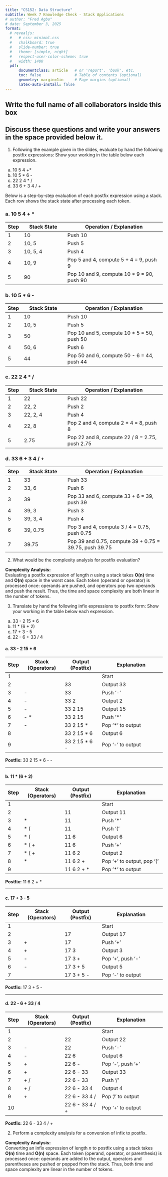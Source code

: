 ```yaml
---
title: "CS152: Data Structure"
subtitle: Week 7 Knowledge Check - Stack Applications
# author: "Fred Agbo"
# date: September 3, 2025
format:
  # revealjs:
  #   # css: minimal.css
  #   chalkboard: true
  #   slide-number: true
  #   theme: [simple, night]
  #   respect-user-color-scheme: true
  #   width: 1400
  pdf:
      documentclass: article   # or 'report', 'book', etc.
      toc: false               # Table of contents (optional)
      geometry: margin=1in     # Page margins (optional)
      latex-auto-install: false
---
```

\vspace{-2cm}

## Write the full name of all collaborators inside this box
\fbox{\makebox[\linewidth][l]{\rule{0pt}{2cm}\hspace{0.99\linewidth}}}

\vspace{.5cm}

## Discuss these questions and write your answers in the space provided below it.

1. Following the example given in the slides, evaluate by hand the following postfix expressions: Show your working in the table below each expression.

a. 10 5 4 +*
b. 10 5 * 6 -
c. 22 2 4 * /
d. 33 6 + 3 4 / +

Below is a step-by-step evaluation of each postfix expression using a stack. Each row shows the stack state after processing each token.


### a. 10 5 4 + *

| Step | Stack State         | Operation / Explanation                        |
|------|---------------------|-----------------------------------------------|
|  1   | 10                  | Push 10                                       |
|  2   | 10, 5               | Push 5                                        |
|  3   | 10, 5, 4            | Push 4                                        |
|  4   | 10, 9               | Pop 5 and 4, compute 5 + 4 = 9, push 9        |
|  5   | 90                  | Pop 10 and 9, compute 10 * 9 = 90, push 90    |

### b. 10 5 * 6 -

| Step | Stack State         | Operation / Explanation                        |
|------|---------------------|-----------------------------------------------|
|  1   | 10                  | Push 10                                       |
|  2   | 10, 5               | Push 5                                        |
|  3   | 50                  | Pop 10 and 5, compute 10 * 5 = 50, push 50    |
|  4   | 50, 6               | Push 6                                        |
|  5   | 44                  | Pop 50 and 6, compute 50 - 6 = 44, push 44    |

### c. 22 2 4 * /

| Step | Stack State         | Operation / Explanation                        |
|------|---------------------|-----------------------------------------------|
|  1   | 22                  | Push 22                                       |
|  2   | 22, 2               | Push 2                                        |
|  3   | 22, 2, 4            | Push 4                                        |
|  4   | 22, 8               | Pop 2 and 4, compute 2 * 4 = 8, push 8        |
|  5   | 2.75                | Pop 22 and 8, compute 22 / 8 = 2.75, push 2.75|

### d. 33 6 + 3 4 / +

| Step | Stack State         | Operation / Explanation                        |
|------|---------------------|-----------------------------------------------|
|  1   | 33                  | Push 33                                       |
|  2   | 33, 6               | Push 6                                        |
|  3   | 39                  | Pop 33 and 6, compute 33 + 6 = 39, push 39    |
|  4   | 39, 3               | Push 3                                        |
|  5   | 39, 3, 4            | Push 4                                        |
|  6   | 39, 0.75            | Pop 3 and 4, compute 3 / 4 = 0.75, push 0.75  |
|  7   | 39.75               | Pop 39 and 0.75, compute 39 + 0.75 = 39.75, push 39.75 |


\vspace{0.5cm}

2. What would be the complexity analysis for postfix evaluation?

**Complexity Analysis:**  
Evaluating a postfix expression of length *n* using a stack takes **O(n)** time and **O(n)** space in the worst case. Each token (operand or operator) is processed once: operands are pushed, and operators pop two operands and push the result. Thus, the time and space complexity are both linear in the number of tokens.


\vspace{1cm}

3. Translate by hand the following infix expressions to postfix form: Show your working in the table below each expression.
a. 33 - 2 15 * 6
b. 11 * (6 + 2)
c. 17 + 3 - 5
d. 22 - 6 + 33 / 4

#### a. 33 - 2 15 * 6

| Step | Stack (Operators) | Output (Postfix) | Explanation                  |
|------|-------------------|------------------|------------------------------|
|  1   |                   |                  | Start                        |
|  2   |                   | 33               | Output 33                    |
|  3   |   -               | 33               | Push '-'                     |
|  4   |   -               | 33 2             | Output 2                     |
|  5   |   -               | 33 2 15          | Output 15                    |
|  6   |   - *             | 33 2 15          | Push '*'                     |
|  7   |   -               | 33 2 15 *        | Pop '*' to output            |
|  8   |                   | 33 2 15 * 6      | Output 6                     |
|  9   |                   | 33 2 15 * 6 -    | Pop '-' to output            |

**Postfix:** 33 2 15 * 6 - -

---

#### b. 11 * (6 + 2)

| Step | Stack (Operators) | Output (Postfix) | Explanation                  |
|------|-------------------|------------------|------------------------------|
|  1   |                   |                  | Start                        |
|  2   |                   | 11               | Output 11                    |
|  3   |   *               | 11               | Push '*'                     |
|  4   |   * (             | 11               | Push '('                     |
|  5   |   * (             | 11 6             | Output 6                     |
|  6   |   * ( +           | 11 6             | Push '+'                     |
|  7   |   * ( +           | 11 6 2           | Output 2                     |
|  8   |   *               | 11 6 2 +         | Pop '+' to output, pop '('   |
|  9   |                   | 11 6 2 + *       | Pop '*' to output            |

**Postfix:** 11 6 2 + *

---

#### c. 17 + 3 - 5

| Step | Stack (Operators) | Output (Postfix) | Explanation                  |
|------|-------------------|------------------|------------------------------|
|  1   |                   |                  | Start                        |
|  2   |                   | 17               | Output 17                    |
|  3   |   +               | 17               | Push '+'                     |
|  4   |   +               | 17 3             | Output 3                     |
|  5   |   -               | 17 3 +           | Pop '+', push '-'            |
|  6   |   -               | 17 3 + 5         | Output 5                     |
|  7   |                   | 17 3 + 5 -       | Pop '-' to output            |

**Postfix:** 17 3 + 5 -

---

#### d. 22 - 6 + 33 / 4

| Step | Stack (Operators) | Output (Postfix) | Explanation                  |
|------|-------------------|------------------|------------------------------|
|  1   |                   |                  | Start                        |
|  2   |                   | 22               | Output 22                    |
|  3   |   -               | 22               | Push '-'                     |
|  4   |   -               | 22 6             | Output 6                     |
|  5   |   +               | 22 6 -           | Pop '-', push '+'            |
|  6   |   +               | 22 6 - 33        | Output 33                    |
|  7   |   + /             | 22 6 - 33        | Push '/'                     |
|  8   |   + /             | 22 6 - 33 4      | Output 4                     |
|  9   |   +               | 22 6 - 33 4 /    | Pop '/' to output            |
| 10   |                   | 22 6 - 33 4 / +  | Pop '+' to output            |

**Postfix:** 22 6 - 33 4 / +

\vspace{0.5cm}
2. Perform a complexity analysis for a conversion of infix to postfix.

**Complexity Analysis:**  
Converting an infix expression of length *n* to postfix using a stack takes **O(n)** time and **O(n)** space. Each token (operand, operator, or parenthesis) is processed once: operands are added to the output, operators and parentheses are pushed or popped from the stack. Thus, both time and space complexity are linear in the number of tokens.

\vspace{2.5cm}


